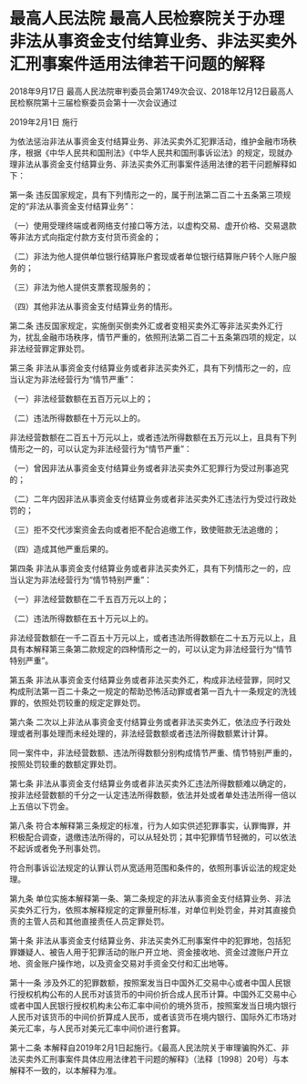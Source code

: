 # 最高人民法院 最高人民检察院关于办理非法从事资金支付结算业务、非法买卖外汇刑事案件适用法律若干问题的解释

2018年9月17日 最高人民法院审判委员会第1749次会议、2018年12月12日最高人民检察院第十三届检察委员会第十一次会议通过

2019年2月1日 施行

  

为依法惩治非法从事资金支付结算业务、非法买卖外汇犯罪活动，维护金融市场秩序，根据《中华人民共和国刑法》《中华人民共和国刑事诉讼法》的规定，现就办理非法从事资金支付结算业务、非法买卖外汇刑事案件适用法律的若干问题解释如下：

第一条 违反国家规定，具有下列情形之一的，属于刑法第二百二十五条第三项规定的“非法从事资金支付结算业务”：

（一）使用受理终端或者网络支付接口等方法，以虚构交易、虚开价格、交易退款等非法方式向指定付款方支付货币资金的；

（二）非法为他人提供单位银行结算账户套现或者单位银行结算账户转个人账户服务的；

（三）非法为他人提供支票套现服务的；

（四）其他非法从事资金支付结算业务的情形。

第二条 违反国家规定，实施倒买倒卖外汇或者变相买卖外汇等非法买卖外汇行为，扰乱金融市场秩序，情节严重的，依照刑法第二百二十五条第四项的规定，以非法经营罪定罪处罚。

第三条 非法从事资金支付结算业务或者非法买卖外汇，具有下列情形之一的，应当认定为非法经营行为“情节严重”：

（一）非法经营数额在五百万元以上的；

（二）违法所得数额在十万元以上的。

非法经营数额在二百五十万元以上，或者违法所得数额在五万元以上，且具有下列情形之一的，可以认定为非法经营行为“情节严重”：

（一）曾因非法从事资金支付结算业务或者非法买卖外汇犯罪行为受过刑事追究的；

（二）二年内因非法从事资金支付结算业务或者非法买卖外汇违法行为受过行政处罚的；

（三）拒不交代涉案资金去向或者拒不配合追缴工作，致使赃款无法追缴的；

（四）造成其他严重后果的。

第四条 非法从事资金支付结算业务或者非法买卖外汇，具有下列情形之一的，应当认定为非法经营行为“情节特别严重”：

（一）非法经营数额在二千五百万元以上的；

（二）违法所得数额在五十万元以上的。

非法经营数额在一千二百五十万元以上，或者违法所得数额在二十五万元以上，且具有本解释第三条第二款规定的四种情形之一的，可以认定为非法经营行为“情节特别严重”。

第五条 非法从事资金支付结算业务或者非法买卖外汇，构成非法经营罪，同时又构成刑法第一百二十条之一规定的帮助恐怖活动罪或者第一百九十一条规定的洗钱罪的，依照处罚较重的规定定罪处罚。

第六条 二次以上非法从事资金支付结算业务或者非法买卖外汇，依法应予行政处理或者刑事处理而未经处理的，非法经营数额或者违法所得数额累计计算。

同一案件中，非法经营数额、违法所得数额分别构成情节严重、情节特别严重的，按照处罚较重的数额定罪处罚。

第七条 非法从事资金支付结算业务或者非法买卖外汇违法所得数额难以确定的，按非法经营数额的千分之一认定违法所得数额，依法并处或者单处违法所得一倍以上五倍以下罚金。

第八条 符合本解释第三条规定的标准，行为人如实供述犯罪事实，认罪悔罪，并积极配合调查，退缴违法所得的，可以从轻处罚；其中犯罪情节轻微的，可以依法不起诉或者免予刑事处罚。

符合刑事诉讼法规定的认罪认罚从宽适用范围和条件的，依照刑事诉讼法的规定处理。

第九条 单位实施本解释第一条、第二条规定的非法从事资金支付结算业务、非法买卖外汇行为，依照本解释规定的定罪量刑标准，对单位判处罚金，并对其直接负责的主管人员和其他直接责任人员定罪处罚。

第十条 非法从事资金支付结算业务、非法买卖外汇刑事案件中的犯罪地，包括犯罪嫌疑人、被告人用于犯罪活动的账户开立地、资金接收地、资金过渡账户开立地、资金账户操作地，以及资金交易对手资金交付和汇出地等。

第十一条 涉及外汇的犯罪数额，按照案发当日中国外汇交易中心或者中国人民银行授权机构公布的人民币对该货币的中间价折合成人民币计算。中国外汇交易中心或者中国人民银行授权机构未公布汇率中间价的境外货币，按照案发当日境内银行人民币对该货币的中间价折算成人民币，或者该货币在境内银行、国际外汇市场对美元汇率，与人民币对美元汇率中间价进行套算。

第十二条 本解释自2019年2月1日起施行。《最高人民法院关于审理骗购外汇、非法买卖外汇刑事案件具体应用法律若干问题的解释》（法释〔1998〕20号）与本解释不一致的，以本解释为准。